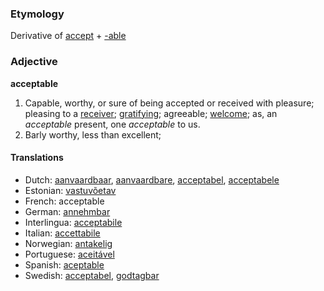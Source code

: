 ===Etymology===
Derivative of [[accept]] + [[-able]]

===Adjective===
'''acceptable'''

#Capable, worthy, or sure of being accepted or received with pleasure; pleasing to a [[receiver]]; [[gratifying]]; agreeable; [[welcome]]; as, an ''acceptable'' present, one ''acceptable'' to us.
#Barly worthy, less than excellent; 

====Translations====
*Dutch: [[aanvaardbaar]], [[aanvaardbare]], [[acceptabel]], [[acceptabele]]
*Estonian: [[vastuvõetav]]
*French: acceptable
*German: [[annehmbar]]
*Interlingua: [[acceptabile]]
*Italian: [[accettabile]]
*Norwegian: [[antakelig]]
*Portuguese: [[aceitável]]
*Spanish: [[aceptable]]
*Swedish: [[acceptabel]], [[godtagbar]]